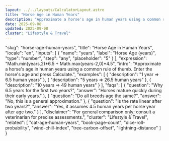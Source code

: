 ```yaml
---
layout: ../../layouts/CalculatorLayout.astro
title: "Horse Age in Human Years"
description: "Approximate a horse's age in human years using a common rule of thumb. Enter the horse's age and press Calculate."
date: 2025-09-08
updated: 2025-09-08
cluster: "Lifestyle & Travel"
---
```


  "slug": "horse-age-human-years",
  "title": "Horse Age in Human Years",
  "locale": "en",
  "inputs": [
    {
      "name": "years",
      "label": "Horse Age (years)",
      "type": "number",
      "step": "any",
      "placeholder": "5"
    }
  ],
  "expression": "Math.min(years,2)*6.5 + Math.max(years-2,0)*4.5",
  "intro": "Approximate a horse's age in human years using a common rule of thumb. Enter the horse's age and press Calculate.",
  "examples": [
    {
      "description": "1 year ⇒ 6.5 human years"
    },
    {
      "description": "5 years ⇒ 26.5 human years"
    },
    {
      "description": "10 years ⇒ 49 human years"
    }
  ],
  "faqs": [
    {
      "question": "Why 6.5 years for the first two years?",
      "answer": "Horses mature quickly during their early years."
    },
    {
      "question": "Do all breeds age the same?",
      "answer": "No, this is a general approximation."
    },
    {
      "question": "Is the rate linear after two years?",
      "answer": "Yes, it assumes 4.5 human years per horse year after age two."
    }
  ],
  "disclaimer": "For general comparison only; consult a veterinarian for precise assessments.",
  "cluster": "Lifestyle & Travel",
  "related": [
    "cat-age-human-years",
    "book-page-count",
    "dice-roll-probability",
    "wind-chill-index",
    "tree-carbon-offset",
    "lightning-distance"
  ]
}

<Calculator schema={schema} />
